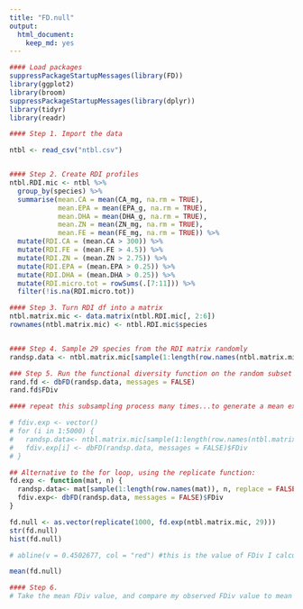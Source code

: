 ```yaml
---
title: "FD.null"
output: 
  html_document: 
    keep_md: yes
---
```


```r
#### Load packages
suppressPackageStartupMessages(library(FD))
library(ggplot2)
library(broom)
suppressPackageStartupMessages(library(dplyr))
library(tidyr)
library(readr)

#### Step 1. Import the data

ntbl <- read_csv("ntbl.csv")


#### Step 2. Create RDI profiles
ntbl.RDI.mic <- ntbl %>% 
  group_by(species) %>% 
  summarise(mean.CA = mean(CA_mg, na.rm = TRUE),
            mean.EPA = mean(EPA_g, na.rm = TRUE), 
            mean.DHA = mean(DHA_g, na.rm = TRUE), 
            mean.ZN = mean(ZN_mg, na.rm = TRUE), 
            mean.FE = mean(FE_mg, na.rm = TRUE)) %>% 
  mutate(RDI.CA = (mean.CA > 300)) %>% 
  mutate(RDI.FE = (mean.FE > 4.5)) %>% 
  mutate(RDI.ZN = (mean.ZN > 2.75)) %>% 
  mutate(RDI.EPA = (mean.EPA > 0.25)) %>% 
  mutate(RDI.DHA = (mean.DHA > 0.25)) %>% 
  mutate(RDI.micro.tot = rowSums(.[7:11])) %>% 
  filter(!is.na(RDI.micro.tot)) 

#### Step 3. Turn RDI df into a matrix
ntbl.matrix.mic <- data.matrix(ntbl.RDI.mic[, 2:6])
rownames(ntbl.matrix.mic) <- ntbl.RDI.mic$species


#### Step 4. Sample 29 species from the RDI matrix randomly
randsp.data <- ntbl.matrix.mic[sample(1:length(row.names(ntbl.matrix.mic)), 29, replace = FALSE),]

### Step 5. Run the functional diversity function on the random subset
rand.fd <- dbFD(randsp.data, messages = FALSE)
rand.fd$FDiv

#### repeat this subsampling process many times...to generate a mean expected FD value.

# fdiv.exp <- vector()
# for (i in 1:5000) {
#   randsp.data<- ntbl.matrix.mic[sample(1:length(row.names(ntbl.matrix.mic)), 29, replace = FALSE),]
#   fdiv.exp[i] <- dbFD(randsp.data, messages = FALSE)$FDiv
# }

## Alternative to the for loop, using the replicate function:
fd.exp <- function(mat, n) {
  randsp.data<- mat[sample(1:length(row.names(mat)), n, replace = FALSE),]
  fdiv.exp<- dbFD(randsp.data, messages = FALSE)$FDiv
}

fd.null <- as.vector(replicate(1000, fd.exp(ntbl.matrix.mic, 29)))
str(fd.null)
hist(fd.null)

# abline(v = 0.4502677, col = "red") #this is the value of FDiv I calculated for the US species

mean(fd.null)

#### Step 6. 
# Take the mean FDiv value, and compare my observed FDiv value to mean expected value.

```

